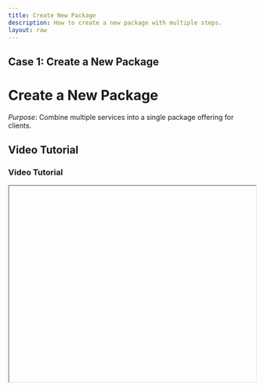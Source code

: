 ```yaml
---
title: Create New Package
description: How to create a new package with multiple steps.
layout: raw
---
```



<div className="mdx-content">

## **Case 1: Create a New Package**

<h1 className="text-3xl font-bold text-gray-900 mb-4">Create a New Package</h1>  

*Purpose*: Combine multiple services into a single package offering for clients.

## Video Tutorial

<h3 className="text-xl font-medium text-gray-800 mb-2">Video Tutorial</h3>

<iframe
  width="100%"
  height="400"
  title="Create New Package Tutorial"
  allowFullScreen
  className="rounded-lg"
/>

---

## Steps:

<h2 className="text-2xl font-semibold text-gray-800 mt-8 mb-4">Step-by-step Instructions</h2>

❶ **Go to the Catalog section and click on the Packages tab**  

❷ **Click the "Add Package" button at the top-right corner**  

❸ **A creation panel opens from the side. Enter the Basic Info: Package Name, Description, and Gender Restriction**  

❹ **Click Next to choose multiple Services to include in the package**  

❺ **Continue to set Pricing: Walk-in, Online, and Off-Peak rates**  

❻ **Select the Venues where the package is available**  

❼ **Assign Staff Members to deliver the package services**  

❽ **Click the "Save" button to finalize**  

❾ **A confirmation message confirms package creation**  

---

**Tip for First-Time Users**:  
Ensure your services are pre-configured so you can add them smoothly to your package.

<div className="space-y-4 mt-6">

<div className="my-10 border-t border-gray-200" />

## More questions about this

<h3 className="text-xl font-semibold text-black mb-4 mt-10"> More questions about this?</h3>
</div>
<div className="space-y-4 mt-6">
  <details className="bg-white rounded-md p-4 border border-gray-300">
  <summary
    className="font-medium text-base text-gray-900"
    style={{
      backgroundColor: 'transparent',
      outline: 'none',
      cursor: 'pointer',
      userSelect: 'none',
      listStyle: 'none',
    }}
  >Can I edit a package after creating it?</summary>
   <p className="mt-2 text-sm text-gray-700">
      Yes, you can go back to the package list and use the edit option beside each package.
    </p>
  </details>

  <details className="bg-white rounded-md p-4 border border-gray-300">
  <summary
    className="font-medium text-base text-gray-900"
    style={{
      backgroundColor: 'transparent',
      outline: 'none',
      cursor: 'pointer',
      userSelect: 'none',
      listStyle: 'none',
    }}
  >What happens if I delete a service used in a package?</summary>
    <p className="mt-2 text-sm text-gray-700">
      The package will prompt you to replace or remove the affected service.
    </p>
  </details>
</div>
</div>

---

<div className="space-y-4 mt-6">

<div className="my-10 border-t border-gray-200" />

<div className="mdx-content mt-10">

Was this article helpful?

<div style={{ display: 'flex', gap: '1rem' }}>
  <button style={{ padding: '0.5rem', borderRadius: '9999px', backgroundColor: '#f0f0f0' }}>
    <FaThumbsUp/>
  </button>
  <button style={{ padding: '0.5rem', borderRadius: '9999px', backgroundColor: '#f0f0f0' }}>
    <FaThumbsDown/>
  </button>
</div>
</div>

---
</div>
